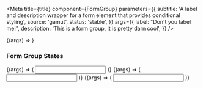 

<Meta
  title={title}
  component={FormGroup}
  parameters={{
    subtitle:
      'A label and description wrapper for a form element that provides conditional styling',
    source: 'gamut',
    status: 'stable',
  }}
  args={{
    label: "Don't you label me!",
    description: 'This is a form group, it is pretty darn cool',
  }}
/>

<Canvas>
  <Story name="FormGroup">{(args) => <FormGroup {...args} />}</Story>
</Canvas>

<PropsTable story="FormGroup" />

### Form Group States

<Canvas>
  <Story name="FormGroupRequired">
    {(args) => (
      <FormGroup
        required
        label="I am required!!"
        description="You can tell by the asterisk."
      >
        <Input />
      </FormGroup>
    )}
  </Story>
  <Story name="FormGroupError">
    {(args) => (
      <FormGroup
        required
        label="I am also required!!"
        description="You can tell by the asterisk."
        error="You messed up dude."
      >
        <Input defaultValue=">_>" error />
      </FormGroup>
    )}
  </Story>
  <Story name="FormGroupLabel">
    {(args) => (
      <FormGroup label="I am also required!!">
        <Input defaultValue="Good job!" verified />
      </FormGroup>
    )}
  </Story>
</Canvas>
